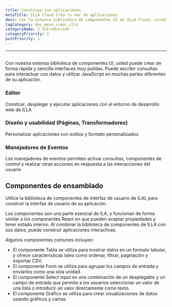 ```yaml
---
title: Construye tus aplicaciones
metaTitle: ILLA Cloud Crea tu doc de aplicaciones
desc: Con la extensa biblioteca de componentes UI de ILLA Cloud, usted puede crear de forma rápida y sencilla interfaces altamente pulidas
tagCategory: doc_menú_crear_clic
categoryName: 👋 Introducción
categoryPriority: 1
postPriority: 1
---
```


* * *

## <h2 hidden>Construye tus aplicaciones</h2>

Con nuestra extensa biblioteca de componentes UI, usted puede crear de forma rápida y sencilla interfaces muy pulidas. Puede escribir consultas para interactuar con datos y utilizar JavaScript en muchas partes diferentes de su aplicación.

### Editor

Construir, desplegar y ejecutar aplicaciones con el entorno de desarrollo web de ILLA

### Diseño y usabilidad (Páginas, Transformadores)

Personalizar aplicaciones con estilos y formato personalizados

### Manejadores de Eventos

Los manejadores de eventos permiten activar consultas, componentes de control y realizar otras acciones en respuesta a las interacciones del usuario

## Componentes de ensamblado

Utilice la biblioteca de componentes de interfaz de usuario de ILAL para construir la interfaz de usuario de su aplicación.

Los componentes son una parte esencial de ILA, y funcionan de forma similar a los componentes React en que pueden aceptar propiedades y tener estado interno. Al combinar la biblioteca de componentes de ILLA con sus datos, puede construir aplicaciones interactivas.

Algunos componentes comunes incluyen:

-   El componente Tabla se utiliza para mostrar datos en un formato tabular, y ofrece características tales como ordenar, filtrar, paginación y exportar CSV.
-   El componente Form se utiliza para agrupar los campos de entrada y enviarlos como una sola unidad.
-   El componente Select input es una combinación de un desplegable y un campo de entrada que permite a los usuarios seleccionar un valor de una lista o introducir un valor directamente como texto.
-   El componente Gráfico se utiliza para crear visualizaciones de datos usando gráficos y cartas.

